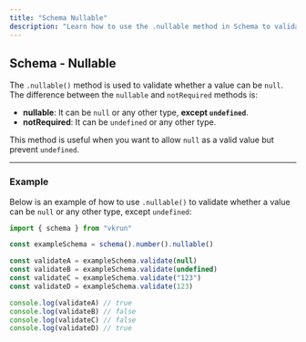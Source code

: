 ```yaml
---
title: "Schema Nullable"
description: "Learn how to use the .nullable method in Schema to validate if a value can be null or any other type, except undefined."
---
```


## Schema - Nullable

The `.nullable()` method is used to validate whether a value can be `null`. The difference between the `nullable` and `notRequired` methods is:

- **nullable**: It can be `null` or any other type, **except `undefined`**.
- **notRequired**: It can be `undefined` or any other type.

This method is useful when you want to allow `null` as a valid value but prevent `undefined`.

---

### Example

Below is an example of how to use `.nullable()` to validate whether a value can be `null` or any other type, except `undefined`:

```ts
import { schema } from "vkrun"

const exampleSchema = schema().number().nullable()

const validateA = exampleSchema.validate(null)
const validateB = exampleSchema.validate(undefined)
const validateC = exampleSchema.validate("123")
const validateD = exampleSchema.validate(123)

console.log(validateA) // true
console.log(validateB) // false
console.log(validateC) // false
console.log(validateD) // true
```